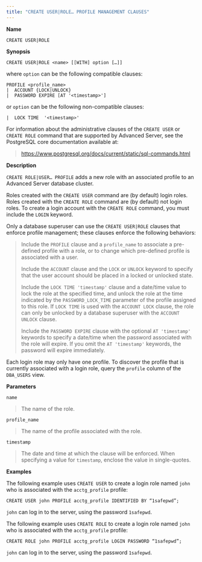 ```yaml
---
title: "CREATE USER|ROLE… PROFILE MANAGEMENT CLAUSES"
---
```


<div id="create_user_role_profile_management_clauses" class="registered_link"></div>


**Name**

`CREATE USER|ROLE`

**Synopsis**

``` text
CREATE USER|ROLE <name> [[WITH] option […]]
```

where `option` can be the following compatible clauses:

``` text
PROFILE <profile_name>
|  ACCOUNT {LOCK|UNLOCK}
|  PASSWORD EXPIRE [AT '<timestamp>']
```

or `option` can be the following non-compatible clauses:

``` text
|  LOCK TIME  '<timestamp>'
```

For information about the administrative clauses of the `CREATE USER` or `CREATE ROLE` command that are supported by Advanced Server, see the PostgreSQL core documentation available at:

> <https://www.postgresql.org/docs/current/static/sql-commands.html>

**Description**

`CREATE ROLE|USER… PROFILE` adds a new role with an associated profile to an Advanced Server database cluster.

Roles created with the `CREATE USER` command are (by default) login roles. Roles created with the `CREATE ROLE` command are (by default) not login roles. To create a login account with the `CREATE ROLE` command, you must include the `LOGIN` keyword.

Only a database superuser can use the `CREATE USER|ROLE` clauses that enforce profile management; these clauses enforce the following behaviors:

> Include the `PROFILE` clause and a `profile_name` to associate a pre-defined profile with a role, or to change which pre-defined profile is associated with a user.
> 
> Include the `ACCOUNT` clause and the `LOCK` or `UNLOCK` keyword to specify that the user account should be placed in a locked or unlocked state.
> 
> Include the `LOCK TIME 'timestamp'` clause and a date/time value to lock the role at the specified time, and unlock the role at the time indicated by the `PASSWORD_LOCK_TIME` parameter of the profile assigned to this role. If `LOCK TIME` is used with the `ACCOUNT LOCK` clause, the role can only be unlocked by a database superuser with the `ACCOUNT UNLOCK` clause.
> 
> Include the `PASSWORD EXPIRE` clause with the optional `AT 'timestamp'` keywords to specify a date/time when the password associated with the role will expire. If you omit the `AT 'timestamp'` keywords, the password will expire immediately.

Each login role may only have one profile. To discover the profile that is currently associated with a login role, query the `profile` column of the `DBA_USERS` view.

**Parameters**

`name`

> The name of the role.

`profile_name`

> The name of the profile associated with the role.

`timestamp`

> The date and time at which the clause will be enforced. When specifying a value for `timestamp`, enclose the value in single-quotes.

**Examples**

The following example uses `CREATE USER` to create a login role named `john` who is associated with the `acctg_profile` profile:

``` text
CREATE USER john PROFILE acctg_profile IDENTIFIED BY “1safepwd”;
```

`john` can log in to the server, using the password `1safepwd`.

The following example uses `CREATE ROLE` to create a login role named `john` who is associated with the `acctg_profile` profile:

``` text
CREATE ROLE john PROFILE acctg_profile LOGIN PASSWORD “1safepwd”;
```

`john` can log in to the server, using the password `1safepwd`.

